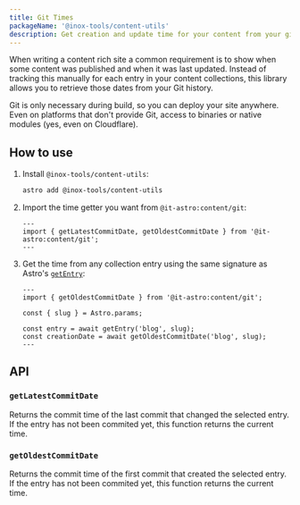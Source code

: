 ```yaml
---
title: Git Times
packageName: '@inox-tools/content-utils'
description: Get creation and update time for your content from your git history.
---
```



When writing a content rich site a common requirement is to show when some content was published and when it was last updated. Instead of tracking this manually for each entry in your content collections, this library allows you to retrieve those dates from your Git history.

Git is only necessary during build, so you can deploy your site anywhere. Even on platforms that don't provide Git, access to binaries or native modules (yes, even on Cloudflare).

## How to use

<Steps>

1. Install `@inox-tools/content-utils`:

   ```sh title="Terminal - <project root>"
   astro add @inox-tools/content-utils
   ```

2. Import the time getter you want from `@it-astro:content/git`:

   ```astro title="src/pages/blog/[...slug].astro"
   ---
   import { getLatestCommitDate, getOldestCommitDate } from '@it-astro:content/git';
   ---
   ```

3. Get the time from any collection entry using the same signature as Astro's [`getEntry`](https://docs.astro.build/en/reference/api-reference/#getentry):

   ```astro title="src/pages/blog/[...slug].astro"
   ---
   import { getOldestCommitDate } from '@it-astro:content/git';

   const { slug } = Astro.params;

   const entry = await getEntry('blog', slug);
   const creationDate = await getOldestCommitDate('blog', slug);
   ---
   ```

</Steps>

## API

### `getLatestCommitDate`

Returns the commit time of the last commit that changed the selected entry.  
If the entry has not been commited yet, this function returns the current time.

### `getOldestCommitDate`

Returns the commit time of the first commit that created the selected entry.  
If the entry has not been commited yet, this function returns the current time.
